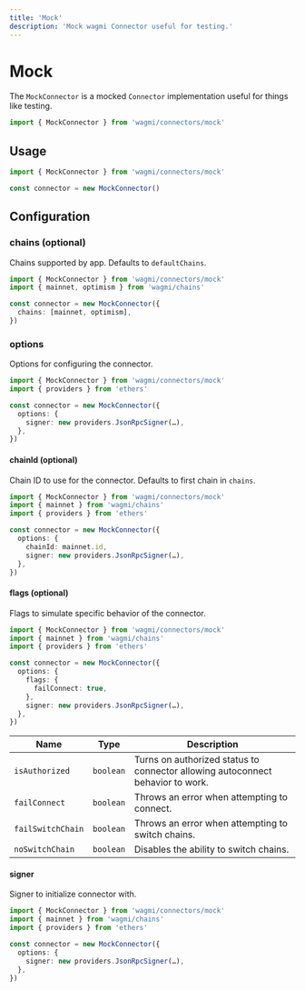 ```yaml
---
title: 'Mock'
description: 'Mock wagmi Connector useful for testing.'
---
```


# Mock

The `MockConnector` is a mocked `Connector` implementation useful for things like testing.

```ts
import { MockConnector } from 'wagmi/connectors/mock'
```

## Usage

```ts
import { MockConnector } from 'wagmi/connectors/mock'

const connector = new MockConnector()
```

## Configuration

### chains (optional)

Chains supported by app. Defaults to `defaultChains`.

```ts {5}
import { MockConnector } from 'wagmi/connectors/mock'
import { mainnet, optimism } from 'wagmi/chains'

const connector = new MockConnector({
  chains: [mainnet, optimism],
})
```

### options

Options for configuring the connector.

```ts {5-7}
import { MockConnector } from 'wagmi/connectors/mock'
import { providers } from 'ethers'

const connector = new MockConnector({
  options: {
    signer: new providers.JsonRpcSigner(…),
  },
})
```

#### chainId (optional)

Chain ID to use for the connector. Defaults to first chain in `chains`.

```ts {7}
import { MockConnector } from 'wagmi/connectors/mock'
import { mainnet } from 'wagmi/chains'
import { providers } from 'ethers'

const connector = new MockConnector({
  options: {
    chainId: mainnet.id,
    signer: new providers.JsonRpcSigner(…),
  },
})
```

#### flags (optional)

Flags to simulate specific behavior of the connector.

```ts {7-9}
import { MockConnector } from 'wagmi/connectors/mock'
import { mainnet } from 'wagmi/chains'
import { providers } from 'ethers'

const connector = new MockConnector({
  options: {
    flags: {
      failConnect: true,
    },
    signer: new providers.JsonRpcSigner(…),
  },
})
```

| Name              | Type      | Description                                                                    |
| ----------------- | --------- | ------------------------------------------------------------------------------ |
| `isAuthorized`    | `boolean` | Turns on authorized status to connector allowing autoconnect behavior to work. |
| `failConnect`     | `boolean` | Throws an error when attempting to connect.                                    |
| `failSwitchChain` | `boolean` | Throws an error when attempting to switch chains.                              |
| `noSwitchChain`   | `boolean` | Disables the ability to switch chains.                                         |

#### signer

Signer to initialize connector with.

```ts {7}
import { MockConnector } from 'wagmi/connectors/mock'
import { mainnet } from 'wagmi/chains'
import { providers } from 'ethers'

const connector = new MockConnector({
  options: {
    signer: new providers.JsonRpcSigner(…),
  },
})
```
